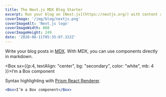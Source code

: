 ```yaml
---
title: The Next.js MDX Blog Starter
excerpt: Run your blog on [Next.js](https://nextjs.org/) with content authoring in [MDX](https://mdxjs.com/), design theme and styling with [Theme UI](https://theme-ui.com/components), and deploy with [Vercel](https://vercel.com/).
coverImage: '/img/blog/nextjs.png'
coverImageAlt: 'Next.js logo'
coverImageWidth: 868
coverImageHeight: 249
date: '2020-08-11T05:35:07.322Z'
---
```


Write your blog posts in [MDX](https://mdxjs.com/). With MDX, you can use components directly in markdown.

<Box sx={{p:4, textAlign: "center", bg: "secondary", color: "white", mb: 4 }}>I’m a Box component</Box>

Syntax highlighting with [Prism React Renderer](https://github.com/FormidableLabs/prism-react-renderer).

```jsx
<Box>I’m a Box component</Box>
```




